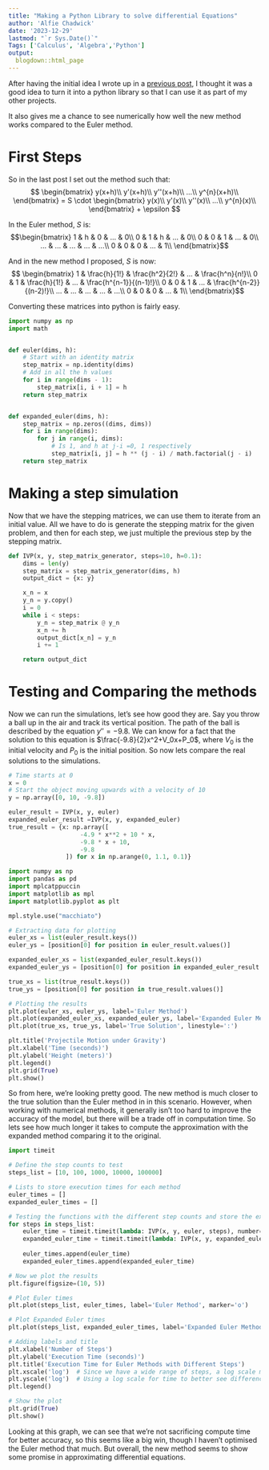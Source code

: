```yaml
---
title: "Making a Python Library to solve differential Equations"
author: 'Alfie Chadwick'
date: '2023-12-29'
lastmod: "`r Sys.Date()`"
Tags: ['Calculus', 'Algebra','Python']
output:
  blogdown::html_page
---
```


After having the initial idea I wrote up in a [previous post](/2023/12/18/using-taylor-series-to-improve-the-euler-method/), I thought it was a good idea to turn it into a python library so that I can use it as part of my other projects.

It also gives me a chance to see numerically how well the new method works compared to the Euler method.

# First Steps

So in the last post I set out the method such that:
$$ \begin{bmatrix}
y(x+h)\\
y'(x+h)\\
y''(x+h)\\
...\\
y^{n}(x+h)\\
\end{bmatrix} =  S \cdot \begin{bmatrix}
y(x)\\
y'(x)\\
y''(x)\\
...\\
y^{n}(x)\\
\end{bmatrix} + \epsilon $$ 

In the Euler method, $S$ is:
$$\begin{bmatrix}
1 & h & 0 &  ... & 0\\
0 & 1 & h &  ... & 0\\
0 & 0 & 1 &  ... & 0\\
... & ... & ... &  ... & ...\\
0 & 0 & 0 &  ... & 1\\
\end{bmatrix}$$

And in the new method I proposed, $S$ is now:
$$ \begin{bmatrix}
1 & \frac{h}{1!} & \frac{h^2}{2!} &  ... & \frac{h^n}{n!}\\
0 & 1 & \frac{h}{1!} &  ... & \frac{h^{n-1}}{(n-1)!}\\
0 & 0 & 1 &  ... & \frac{h^{n-2}}{(n-2)!}\\
... & ... & ... &  ... & ...\\
0 & 0 & 0 &  ... & 1\\
\end{bmatrix}$$

Converting these matrices into python is fairly easy.

```python
import numpy as np
import math


def euler(dims, h):
    # Start with an identity matrix
    step_matrix = np.identity(dims)
    # Add in all the h values
    for i in range(dims - 1):
        step_matrix[i, i + 1] = h
    return step_matrix


def expanded_euler(dims, h):
    step_matrix = np.zeros((dims, dims))
    for i in range(dims):
        for j in range(i, dims):
            # Is 1, and h at j-i =0, 1 respectively
            step_matrix[i, j] = h ** (j - i) / math.factorial(j - i)
    return step_matrix

```

# Making a step simulation

Now that we have the stepping matrices, we can use them to iterate from an initial value. All we have to do is generate the stepping matrix for the given problem, and then for each step, we just multiple the previous step by the stepping matrix.

```python
def IVP(x, y, step_matrix_generator, steps=10, h=0.1):
    dims = len(y)
    step_matrix = step_matrix_generator(dims, h)
    output_dict = {x: y}

    x_n = x
    y_n = y.copy()
    i = 0
    while i < steps:
        y_n = step_matrix @ y_n
        x_n += h
        output_dict[x_n] = y_n
        i += 1

    return output_dict
```

# Testing and Comparing the methods


Now we can run the simulations, let's see how good they are.
Say you throw a ball up in the air and track its vertical position. The path of the ball is described by the equation $y'' = -9.8$. We can know for a fact that the solution to this equation is $\frac{-9.8}{2}x^2+V_0x+P_0$, where $V_0$ is the initial velocity and $P_0$ is the initial position. So now lets compare the real solutions to the simulations.

```python
# Time starts at 0
x = 0
# Start the object moving upwards with a velocity of 10
y = np.array([0, 10, -9.8])

euler_result = IVP(x, y, euler)
expanded_euler_result =IVP(x, y, expanded_euler)
true_result = {x: np.array([
                    -4.9 * x**2 + 10 * x,
                    -9.8 * x + 10,
                    -9.8
                ]) for x in np.arange(0, 1.1, 0.1)}

```

```python
import numpy as np
import pandas as pd
import mplcatppuccin
import matplotlib as mpl
import matplotlib.pyplot as plt

mpl.style.use("macchiato")

# Extracting data for plotting
euler_xs = list(euler_result.keys())
euler_ys = [position[0] for position in euler_result.values()]

expanded_euler_xs = list(expanded_euler_result.keys())
expanded_euler_ys = [position[0] for position in expanded_euler_result.values()]

true_xs = list(true_result.keys())
true_ys = [position[0] for position in true_result.values()]

# Plotting the results
plt.plot(euler_xs, euler_ys, label='Euler Method')
plt.plot(expanded_euler_xs, expanded_euler_ys, label='Expanded Euler Method')
plt.plot(true_xs, true_ys, label='True Solution', linestyle=':')

plt.title('Projectile Motion under Gravity')
plt.xlabel('Time (seconds)')
plt.ylabel('Height (meters)')
plt.legend()
plt.grid(True)
plt.show()

```

So from here, we're looking pretty good. The new method is much closer to the true solution than the Euler method in in this scenario. However, when working with numerical methods, it generally isn't too hard to improve the accuracy of the model, but there will be a trade off in computation time. So lets see how much longer it takes to compute the approximation with the expanded method comparing it to the original.

```python
import timeit

# Define the step counts to test
steps_list = [10, 100, 1000, 10000, 100000]

# Lists to store execution times for each method
euler_times = []
expanded_euler_times = []

# Testing the functions with the different step counts and store the execution times
for steps in steps_list:
    euler_time = timeit.timeit(lambda: IVP(x, y, euler, steps), number=1)
    expanded_euler_time = timeit.timeit(lambda: IVP(x, y, expanded_euler, steps), number=1)
    
    euler_times.append(euler_time)
    expanded_euler_times.append(expanded_euler_time)

```

```python


# Now we plot the results
plt.figure(figsize=(10, 5))

# Plot Euler times
plt.plot(steps_list, euler_times, label='Euler Method', marker='o')

# Plot Expanded Euler times
plt.plot(steps_list, expanded_euler_times, label='Expanded Euler Method', marker='s')

# Adding labels and title
plt.xlabel('Number of Steps')
plt.ylabel('Execution Time (seconds)')
plt.title('Execution Time for Euler Methods with Different Steps')
plt.xscale('log')  # Since we have a wide range of steps, a log scale might be more informative
plt.yscale('log')  # Using a log scale for time to better see differences for small times
plt.legend()

# Show the plot
plt.grid(True)
plt.show()
```

Looking at this graph, we can see that we're not sacrificing compute time for better accuracy, so this seems like a big win, though I haven't optimised the Euler method that much. But overall, the new method seems to show some promise in approximating differential equations.
